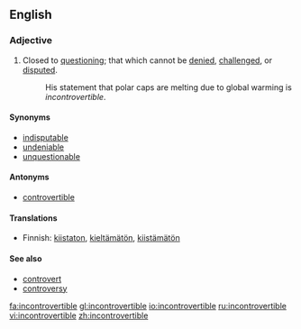 ==English==
===Adjective===
{{en-adj}}
#Closed to [[question]]ing; that which cannot be [[denied]], [[challenged]], or [[disputed]].
#:His statement that polar caps are melting due to global warming is ''incontrovertible''.
====Synonyms====
*[[indisputable]]
*[[undeniable]]
*[[unquestionable]]

====Antonyms====
*[[controvertible]]

====Translations====
*Finnish: [[kiistaton]], [[kieltämätön]], [[kiistämätön]]

====See also====
*[[controvert]]
*[[controversy]]

[[fa:incontrovertible]]
[[gl:incontrovertible]]
[[io:incontrovertible]]
[[ru:incontrovertible]]
[[vi:incontrovertible]]
[[zh:incontrovertible]]